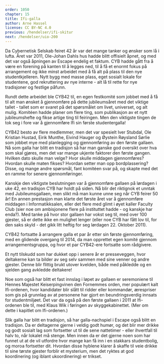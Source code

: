 ```yaml
---
order: 1050
chapter: 15
title: Ifi-galla
author: Arne Hassel
license: CC BY-NC 4.0
previous: /hendelser/ifi-skitur
next: /hendelser/uio-200
---
```


Da Cybernetisk Selskab feiret 42 år var det mange tanker og ønsker som lå i lufta. Året var 2011, Ole-Johan Dahls 
hus hadde blitt offisielt åpnet, og med det var også åpningen av Escape endelig et faktum. CYB hadde gått fra å 
være en forening på kanten til å legges ned, til å få et enormt fokus på arrangement og ikke minst arbeidet med å 
få alt på plass til den nye studentkjelleren. Nytt bygg med masse plass, eget sosialt lokale for studentene, god 
rekruttering av nye interne - alt lå til rette for nye tradisjoner og festlige påfunn.

Rundt dette arbeidet ble CYB42 til, en egen festkomité som jobbet med å få til alt man ønsket å gjennomføre på 
dette jubileumsåret med det viktige tallet - tallet som er svaret på det spørsmålet om livet, universet, og alt 
mulig. Komitéen hadde planer om flere ting, som publikasjon av et nytt jubileumshefte og fikse artige ting til 
feiringen. Men den viktigste tingen de tok seg i fore var å gjennomføre Ifi sin første studentergalla!

CYB42 besto av flere medlemmer, men det var spesielt Iver Stubdal, Ole Kristian Hustad, Eirik Munthe, Eivind Hauger 
og Øystein Røysland Sørlie som jobbet mye med planlegging og gjennomføring av den første gallaen. Nå som galla har 
blitt en tradisjon så har man ganske god oversikt over hva som skal gjøres, men det var mange ukjente faktorer den 
første gangen. Hvilken dato skulle man velge? Hvor skulle middagen gjennomføres? Hvordan skulle maten fikses? 
Hvordan setter man opp bordplassering? Disse, og mange andre spørsmål, fant komitéen svar på, og skapte med det 
en ramme for senere gjennomføringer.

Kanskje den viktigste beslutningen var å gjennomføre gallaen på lørdagen i uke 42, en tradisjon CYB har holdt på 
siden. Nå blir det riktignok et unntak med Jubileumsgallaen, men slikt må man kunne unne seg når CYB feirer 50 år! 
En annen prestasjon man klarte det første året var å gjennomføre middagen i Informatikksalen, eller det flere med 
glimt i øyet kaller Faculty Club (sier noe om ambisjonene flere på instituttet hadde - og kanskje har enda?). Med 
tanke på hvor stor gallaen har vokst seg til, med over 100 gjester, så er dette ikke en mulighet lenger (eller 
noe CYB har fått lov til, for den saks skyld - det gikk litt heftig for seg lørdagen 22. Oktober 2011).

CYB42 fortsatte å arrangere galla et par år etter sin første gjennomføring, med en glidende overgang til 2014, 
da man opprettet egen komité gjennom arrangementsgruppa, og hvor et par CYB42-ere fortsatte som rådgivere.

Et nytt tilskudd som har dukket opp i senere år er presseveggen, hvor deltakerne kan ta bilder av seg selv sammen 
med sine venner og andre gjester. Denne blir flittig brukt utover kvelden, både med påkledde og en sjelden gang 
avkledde deltakere!

Noe som også har blitt et fast innslag i løpet av gallaen er seremoniene til Hennes Majestet Keiserpingvinen 
den Fornemmes orden, mer populært kalt Ifi-ordenen, hvor kandidater blir slått til ridder eller kommandør, 
ærespriser som gis på grunnlag av at personene har gjort en beundringsverdig innsats for studentmiljøet. 
Det var da også på den første gallaen i 2011 at Ifi-ordenen ble til, med Klaus Wik i føringen av skyggekabinettet. 
(Mer om dette i kapitlet om Ifi-ordenen.)

Slik galla har blitt en tradisjon, så har galla-nachspiel i Escape også blitt en tradisjon. Da er deltagerne gjerne 
i veldig godt humør, og det blir mer drikke og godt sosialt lag som fortsetter ut til de sene nattetimer - eller 
ihvertfall til halv to, når lokalet må stenge. Men innen da er det gjerne noen som har funnet ut at de vil utfordre 
hvor mange kan få inn i en stakkars studentbolig, og moroa fortsetter dit. Hvordan disse hyblene klarer å skaffe 
til veie drikke til sine tørste gjester forblir et mysterium, men det ryktes at god koordinering (og iblant 
ukoordinering) er trikset.
